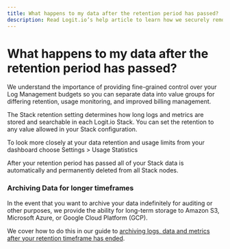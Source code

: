 ```yaml
---
title: What happens to my data after the retention period has passed?
description: Read Logit.io’s help article to learn how we securely remove your data after your plan retention timeframe has ended
---
```


# What happens to my data after the retention period has passed?

We understand the importance of providing fine-grained control over your Log Management budgets so you can separate data into value groups for differing retention, usage monitoring, and improved billing management.

The Stack retention setting determines how long logs and metrics are stored and searchable in each Logit.io Stack. You can set the retention to any value allowed in your Stack configuration.

To look more closely at your data retention and usage limits from your dashboard choose Settings > Usage Statistics

After your retention period has passed all of your Stack data is automatically and permanently deleted from all Stack nodes.

### Archiving Data for longer timeframes

In the event that you want to archive your data indefinitely for auditing 
or other purposes, we provide the ability for long-term storage to Amazon 
S3, Microsoft Azure, or Google Cloud Platform (GCP).

We cover how to do this in our guide to [archiving logs, data and metrics 
after your retention timeframe has ended](/account-administration/subscriptions-management-usage/product/archiving-data-after-retention-timeframe-ended).